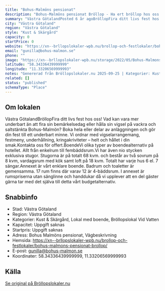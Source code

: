 ```yaml
---
title: "Bohus-Malmöns pensionat"
description: "Bohus-Malmöns pensionat Bröllop - Ha ert bröllop hos oss! Bröllopslokal Bohus-Malmön. Skicka gärna en förfrågan så hjälper vi Er!"
summary: "Västra GötalandPosted 6 år agoBröllopFira ditt livs fest hos oss! Vad kan vara mer underbart än att fira sin bemärkelsedag eller hålla sin vigsel på vackra och saltstänkta Bohus-Malmön? Boka hela…"
city: "Västra Götaland"
region: "Västra Götaland"
style: "Kust & Skärgård"
capacity: 0
startPrice: 0
website: "https://xn--brllopslokaler-wpb.nu/brollop-och-festlokaler/bohus-malmons-pensionat-brollop/"
email: "gunilla@bohus-malmon.se"
phone: ""
image: "https://xn--brllopslokaler-wpb.nu/storage/2022/05/Bohus-Malmons-brollopslokal-festlokal-brollop-festvaning-bohuslan-vast-kusten.webp"
latitude: "58.34336439999999"
longitude: "11.33206569999993"
notes: "Genererad från Bröllopslokaler.nu 2025-09-25 | Kategorier: Kust & Skärgård, Lokal med boende, Bröllopslokal Vid Vatten"
related: []
status: "published"
schemaType: "Place"
---
```


## Om lokalen

Västra GötalandBröllopFira ditt livs fest hos oss! Vad kan vara mer underbart än att fira sin bemärkelsedag eller hålla sin vigsel på vackra och saltstänkta Bohus-Malmön? Boka hela eller delar av anläggningen och gör din fest till ett underbart minne. Vi ordnar med vigselarrangemang, festmeny, underhållning, kringakriviteter – helt och hållet i din smak.Kontakta oss för offert.BoendeVi olika typer av boendealternativ på hotellet. Allt från enkelrum till fembäddsrum.Vi har även nio stycken exklusiva stugor. Stugorna är på totalt 68 kvm. och består av två sovrum på 8 kvm, vardagsrum med kök samt loft på 18 kvm. Totalt har varje hus 6 el. 7 sängar.Annexet är vårt enklare boende. Badrum och toaletter är gemensamma. 17 rum finns där varav 12 är 4-bäddsrum. I annexet är rumspriserna utan sänglinne och handdukar då vi upplever att en del gäster gärna tar med det själva till detta vårt budgetalternativ.

## Snabbinfo

- Stad: Västra Götaland
- Region: Västra Götaland
- Kategorier: Kust & Skärgård, Lokal med boende, Bröllopslokal Vid Vatten
- Kapacitet: Uppgift saknas
- Startpris: Uppgift saknas
- Adress: Bohus Malmöns pensionat, Vägbeskrivning
- Hemsida: https://xn--brllopslokaler-wpb.nu/brollop-och-festlokaler/bohus-malmons-pensionat-brollop/
- E-post: gunilla@bohus-malmon.se
- Koordinater: 58.34336439999999, 11.33206569999993

## Källa

[Se original på Bröllopslokaler.nu](https://xn--brllopslokaler-wpb.nu/brollop-och-festlokaler/bohus-malmons-pensionat-brollop/)
